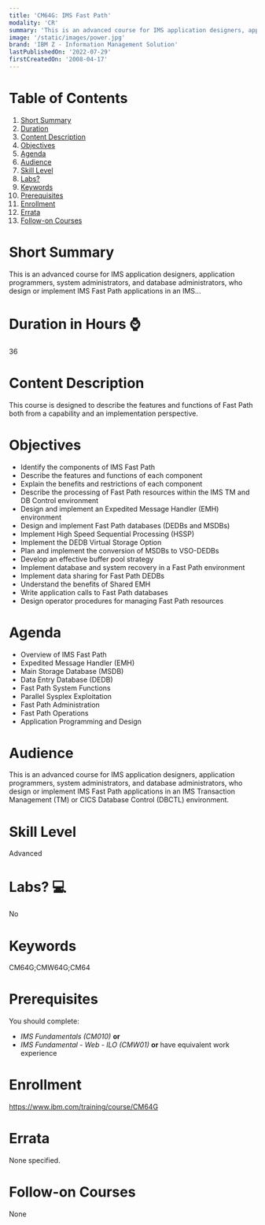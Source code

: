 ```yaml
---
title: 'CM64G: IMS Fast Path'
modality: 'CR'
summary: 'This is an advanced course for IMS application designers, application programmers, system administrators, and database administrators, who design or implement IMS Fast Path applications in an IMS...'
image: '/static/images/power.jpg'
brand: 'IBM Z - Information Management Solution'
lastPublishedOn: '2022-07-29'
firstCreatedOn: '2008-04-17'
---
```

# Table of Contents
1.  [Short Summary](#short-summary)
2.  [Duration](#duration-in-hours-)
3.  [Content Description](#content-description)
4.  [Objectives](#objectives)
5.  [Agenda](#agenda)
6.  [Audience](#audience)
7.  [Skill Level](#skill-level)
8.  [Labs?](#labs-)
9.  [Keywords](#keywords)
10. [Prerequisites](#prerequisites)
11. [Enrollment](#enrollment)
12. [Errata](#errata)
13. [Follow-on Courses](#follow-on-courses)

# Short Summary
This is an advanced course for IMS application designers, application programmers, system administrators, and database administrators, who design or implement IMS Fast Path applications in an IMS...

# Duration in Hours ⌚
36

# Content Description
This course is designed to describe the features and functions of Fast Path both from a capability and an implementation perspective.



# Objectives
* Identify the components of IMS Fast Path
* Describe the features and functions of each component
* Explain the benefits and restrictions of each component
* Describe the processing of Fast Path resources within the IMS TM and DB Control environment
* Design and implement an Expedited Message Handler (EMH) environment
* Design and implement Fast Path databases (DEDBs and MSDBs)
* Implement High Speed Sequential Processing (HSSP)
* Implement the DEDB Virtual Storage Option
* Plan and implement the conversion of MSDBs to VSO-DEDBs
* Develop an effective buffer pool strategy
* Implement database and system recovery in a Fast Path environment
* Implement data sharing for Fast Path DEDBs
* Understand the benefits of Shared EMH
* Write application calls to Fast Path databases
* Design operator procedures for managing Fast Path resources


# Agenda
* Overview of IMS Fast Path
* Expedited Message Handler (EMH)
* Main Storage Database (MSDB)
* Data Entry Database (DEDB)
* Fast Path System Functions
* Parallel Sysplex Exploitation
* Fast Path Administration
* Fast Path Operations
* Application Programming and Design


# Audience
This is an advanced course for IMS application designers, application programmers, system administrators, and database administrators, who design or implement IMS Fast Path applications in an IMS Transaction Management (TM) or CICS Database Control (DBCTL) environment.



# Skill Level
Advanced            

# Labs? 💻
No

# Keywords
CM64G;CMW64G;CM64

# Prerequisites
You should complete:


* *IMS Fundamentals (CM010)* **or**
* *IMS Fundamental - Web - ILO (CMW01)* **or** have equivalent work experience


# Enrollment
https://www.ibm.com/training/course/CM64G

# Errata
None specified.

# Follow-on Courses
None


